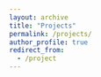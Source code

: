 ```yaml
---
layout: archive
title: "Projects"
permalink: /projects/
author_profile: true
redirect_from: 
  - /project
---
```

